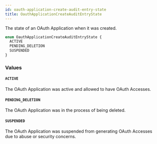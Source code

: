 ```yaml
---
id: oauth-application-create-audit-entry-state
title: OauthApplicationCreateAuditEntryState
---
```


The state of an OAuth Application when it was created.

```graphql
enum OauthApplicationCreateAuditEntryState {
  ACTIVE
  PENDING_DELETION
  SUSPENDED
}
```

### Values

#### `ACTIVE`

The OAuth Application was active and allowed to have OAuth Accesses.

#### `PENDING_DELETION`

The OAuth Application was in the process of being deleted.

#### `SUSPENDED`

The OAuth Application was suspended from generating OAuth Accesses due to abuse or security concerns.
